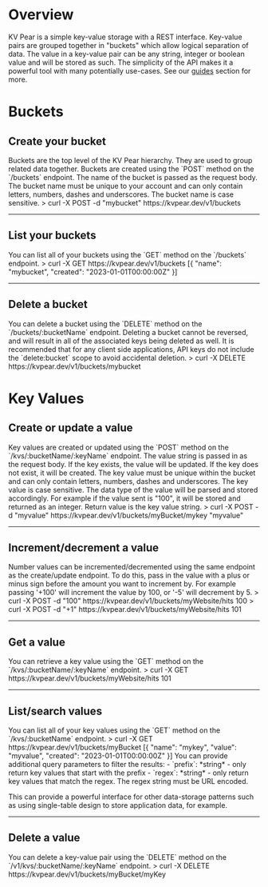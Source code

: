 
# Overview
KV Pear is a simple key-value storage with a REST interface. Key-value pairs are grouped together in "buckets" which allow logical separation of data. The value in a key-value pair can be any string, integer or boolean value and will be stored as such. The simplicity of the API makes it a powerful tool with many potentially use-cases. See our [guides](/docs/guides) section for more.


<h1 id="buckets">Buckets</h1>
<Spacer height={2} />

<h2 id="create-bucket">Create your bucket</h2>
<EndpointLabel method="POST" path="/v1/buckets" />
Buckets are the top level of the KV Pear hierarchy. They are used to group related data together. Buckets are created using the `POST` method on the `/buckets` endpoint. The name of the bucket is passed as the request body. The bucket name must be unique to your account and can only contain letters, numbers, dashes and underscores. The bucket name is case sensitive.
<Highlight className="bash block">
  &gt; curl -X POST -d "mybucket" https://kvpear.dev/v1/buckets
</Highlight>
<Spacer height={4} />
<hr />

<Spacer height={1} />
<h2 id="list-buckets">List your buckets</h2>
<EndpointLabel method="GET" path="/v1/buckets" />
You can list all of your buckets using the `GET` method on the `/buckets` endpoint.
<Highlight className="bash block">
  &gt; curl -X GET https://kvpear.dev/v1/buckets
  [&#123; "name": "mybucket", "created": "2023-01-01T00:00:00Z" &#125;]
</Highlight>
<Spacer height={4} />
<hr />

<Spacer height={1} />
<h2 id="delete-buckets">Delete a bucket</h2>
<EndpointLabel method="DELETE" path="/v1/buckets/:bucketName" />
You can delete a bucket using the `DELETE` method on the `/buckets/:bucketName` endpoint. Deleting a bucket cannot be reversed, and will result in all of the associated keys being deleted as well. It is recommended that for any client side applications, API keys do not include the `delete:bucket` scope to avoid accidental deletion.
<Highlight className="bash block">
  &gt; curl -X DELETE https://kvpear.dev/v1/buckets/mybucket
</Highlight>
<Spacer height={8} />

<h1 id="kvs">Key Values</h1>
<Spacer height={2} />

<h2 id="create-kv">Create or update a value</h2>
<EndpointLabel method="POST" path="/v1/kvs/:bucketName/:keyName" />
Key values are created or updated using the `POST` method on the `/kvs/:bucketName/:keyName` endpoint. The value string is passed in as the request body. 
If the key exists, the value will be updated. If the key does not exist, it will be created.
The key value must be unique within the bucket and can only contain letters, numbers, dashes and underscores. The key value is case sensitive. The data type of the value will be parsed and stored accordingly. For example if the value sent is "100", it will be stored and returned as an integer.
Return value is the key value string.
<Highlight className="bash block">
  &gt; curl -X POST -d "myvalue" https://kvpear.dev/v1/buckets/myBucket/mykey
  "myvalue"
</Highlight>
<Spacer height={4} />
<hr />

<h2 id="create-kv">Increment/decrement a value</h2>
<EndpointLabel method="POST" path="/v1/kvs/:bucketName/:keyName" />
Number values can be incremented/decremented using the same endpoint as the create/update endpoint. To do this, pass in the value with a plus or minus sign before the amount you want to increment by. For example passing '+100' will increment the value by 100, or '-5' will decrement by 5.
<Highlight className="bash block">
  &gt; curl -X POST -d "100" https://kvpear.dev/v1/buckets/myWebsite/hits
  100
  &gt; curl -X POST -d "+1" https://kvpear.dev/v1/buckets/myWebsite/hits
  101
</Highlight>
<Spacer height={4} />
<hr />

<Spacer height={1} />
<h2 id="get-kv">Get a value</h2>
<EndpointLabel method="GET" path="/v1/kvs/:bucketName/:keyName" />
You can retrieve a key value using the `GET` method on the `/kvs/:bucketName/:keyName` endpoint.
<Highlight className="bash block">
  &gt; curl -X GET https://kvpear.dev/v1/buckets/myWebsite/hits
  101
</Highlight>
<Spacer height={4} />
<hr />

<Spacer height={1} />
<h2 id="list-kv">List/search values</h2>
<EndpointLabel method="GET" path="/v1/kvs/:bucketName" />
You can list all of your key values using the `GET` method on the `/kvs/:bucketName` endpoint.
<Highlight className="bash block">
  &gt; curl -X GET https://kvpear.dev/v1/buckets/myBucket
  [&#123; "name": "mykey", "value": "myvalue", "created": "2023-01-01T00:00:00Z" &#125;]
</Highlight>
<Spacer height={1} />
You can provide additional query parameters to filter the results:
- `prefix`: *string* - only return key values that start with the prefix
- `regex`: *string* - only return key values that match the regex. The regex string must be URL encoded.

This can provide a powerful interface for other data-storage patterns such as using single-table design to store application data, for example.
<Spacer height={3} />
<hr />

<Spacer height={1} />
<h2 id="delete-kv">Delete a value</h2>
<EndpointLabel method="GET" path="/v1/kvs/:bucketName/:keyName" />
You can delete a key-value pair using the `DELETE` method on the `/v1/kvs/:bucketName/:keyName` endpoint.
<Highlight className="bash block">
  &gt; curl -X DELETE https://kvpear.dev/v1/buckets/myBucket/myKey
</Highlight>
<Spacer height={4} />
